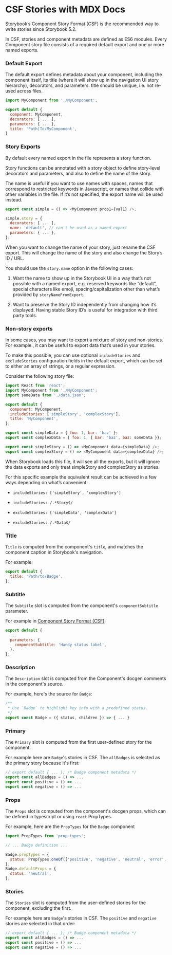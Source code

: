 
<Meta title="Documentation|CSF" />

# CSF Stories with MDX Docs

Storybook’s Component Story Format (CSF) is the recommended way to write stories since Storybook 5.2.

In CSF, stories and component metadata are defined as ES6 modules. Every Component story file consists of a required default export and one or more named exports.

### Default Export

The default export defines metadata about your component, including the component itself, its title (where it will show up in the navigation UI story hierarchy), decorators, and parameters. title should be unique, i.e. not re-used across files.

```js
import MyComponent from './MyComponent';

export default {
  component: MyComponent,
  decorators: [ ... ],
  parameters: { ... },
  title: 'Path|To/MyComponent',
}
```

### Story Exports

By default every named export in the file represents a story function.

Story functions can be annotated with a story object to define story-level decorators and parameters, and also to define the name of the story.

The name is useful if you want to use names with spaces, names that correspond to restricted keywords in Javascript, or names that collide with other variables in the file. If it’s not specified, the export name will be used instead.

```js
export const simple = () => <MyComponent prop1={val1} />;

simple.story = {
  decorators: [ ... ],
  name: 'default', // can't be used as a named export
  parameters: { ... },
};
```

When you want to change the name of your story, just rename the CSF export. This will change the name of the story and also change the Story’s ID / URL.

You should use the `story.name` option in the following cases:

1. Want the name to show up in the Storybook UI in a way that’s not possible with a named export, e.g. reserved keywords like “default”, special characters like emoji, spacing/capitalization other than what’s provided by `storyNameFromExport`.

2. Want to preserve the Story ID independently from changing how it’s displayed. Having stable Story ID’s is useful for integration with third party tools.

### Non-story exports

In some cases, you may want to export a mixture of story and non-stories. For example., it can be useful to export data that’s used in your stories.

To make this possible, you can use optional `includeStories` and `excludeStories` configuration fields in the default export, which can be set to either an array of strings, or a regular expression.

Consider the following story file:

```js
import React from 'react';
import MyComponent from './MyComponent';
import someData from './data.json';

export default {
  component: MyComponent,
  includeStories: ['simpleStory', 'complexStory'],
  title: 'MyComponent',
};

export const simpleData = { foo: 1, bar: 'baz' };
export const complexData = { foo: 1, { bar: 'baz', baz: someData }};

export const simpleStory = () => <MyComponent data={simpleData} />;
export const complexStory = () => <MyComponent data={complexData} />;
```

When Storybook loads this file, it will see all the exports, but it will ignore the data exports and only treat simpleStory and complexStory as stories.

For this specific example the equivalent result can be achieved in a few ways depending on what’s convenient:

* `includeStories: ['simpleStory', 'complexStory']`

* `includeStories: /.*Story$/`

* `excludeStories: ['simpleData', 'complexData']`

* `excludeStories: /.*Data$/`

### Title

`Title` is computed from the component's `title`, and matches the component caption in Storybook's navigation.

For example:

```js
export default {
  title: 'Path/to/Badge',
};
```

### Subtitle

The `Subtitle` slot is computed from the component's `componentSubtitle` parameter.

For example in [Component Story Format (CSF)](https://medium.com/storybookjs/component-story-format-66f4c32366df):

```js
export default {
  ...
  parameters: {
    componentSubtitle: 'Handy status label',
  },
};
```

### Description

The `Description` slot is computed from the Component's docgen comments in the component's source.

For example, here's the source for `Badge`:

```js
/**
 * Use `Badge` to highlight key info with a predefined status.
 */
export const Badge = ({ status, children }) => { ... }
```

### Primary

The `Primary` slot is computed from the first user-defined story for the component.

For example here are `Badge`'s stories in CSF. The `allBadges` is selected as the primary story because it's first:

```js
// export default { ... }; /* Badge component metadata */
export const allBadges = () => ...
export const positive = () => ...
export const negative = () => ...
```

### Props

The `Props` slot is computed from the component's docgen props, which can be defined in typescript or using `react` PropTypes.

For example, here are the `PropTypes` for the `Badge` component

```js
import PropTypes from 'prop-types';

// ... Badge definition ...

Badge.propTypes = {
  status: PropTypes.oneOf(['positive', 'negative', 'neutral', 'error', 'warning']),
};
Badge.defaultProps = {
  status: 'neutral',
};
```

### Stories

The `Stories` slot is computed from the user-defined stories for the component, excluding the first.

For example here are `Badge`'s stories in CSF. The `positive` and `negative` stories are selected in that order:

```js
// export default { ... }; /* Badge component metadata */
export const allBadges = () => ...
export const positive = () => ...
export const negative = () => ...
```
